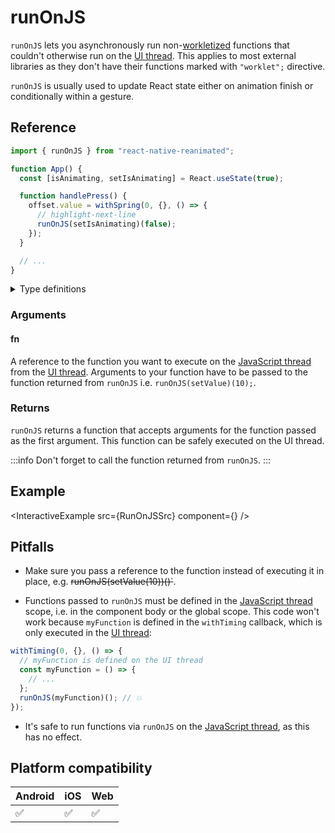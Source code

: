 # runOnJS

`runOnJS` lets you asynchronously run non-[workletized](/docs/fundamentals/glossary#to-workletize) functions that couldn't otherwise run on the [UI thread](/docs/fundamentals/glossary#ui-thread). This applies to most external libraries as they don't have their functions marked with `"worklet";` directive.

`runOnJS` is usually used to update React state either on animation finish or conditionally within a gesture.

## Reference

```javascript
import { runOnJS } from "react-native-reanimated";

function App() {
  const [isAnimating, setIsAnimating] = React.useState(true);

  function handlePress() {
    offset.value = withSpring(0, {}, () => {
      // highlight-next-line
      runOnJS(setIsAnimating)(false);
    });
  }

  // ...
}
```

<details>
<summary>Type definitions</summary>

```typescript
function runOnJS<A extends any[], R>(
  fn: (...args: A) => R
): (...args: Parameters<typeof fn>) => void;
```

</details>

### Arguments

#### fn

A reference to the function you want to execute on the [JavaScript thread](/docs/fundamentals/glossary#javascript-thread) from the [UI thread](/docs/fundamentals/glossary#ui-thread). Arguments to your function have to be passed to the function returned from `runOnJS` i.e. `runOnJS(setValue)(10);`.

### Returns

`runOnJS` returns a function that accepts arguments for the function passed as the first argument. This function can be safely executed on the UI thread.

:::info
Don't forget to call the function returned from `runOnJS`.
:::

## Example


<InteractiveExample src={RunOnJSSrc} component={<RunOnJS />} />

## Pitfalls

- Make sure you pass a reference to the function instead of executing it in place, e.g. ~~runOnJS(setValue(10))()`~~.

- Functions passed to `runOnJS` must be defined in the [JavaScript thread](/docs/fundamentals/glossary#javascript-thread) scope, i.e. in the component body or the global scope. This code won't work because `myFunction` is defined in the `withTiming` callback, which is only executed in the [UI thread](/docs/fundamentals/glossary#ui-thread):

<Indent>

```jsx
withTiming(0, {}, () => {
  // myFunction is defined on the UI thread
  const myFunction = () => {
    // ...
  };
  runOnJS(myFunction)(); // 💥
});
```

</Indent>

- It's safe to run functions via `runOnJS` on the [JavaScript thread](/docs/fundamentals/glossary#javascript-thread), as this has no effect.

## Platform compatibility

<div className="compatibility">

| Android | iOS | Web |
| ------- | --- | --- |
| ✅      | ✅  | ✅  |

</div>
